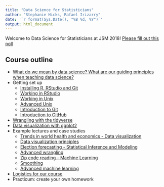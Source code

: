 ```yaml
---
title: "Data Science for Statisticians"
author: "Stephanie Hicks, Rafael Irizarry"
date: '`r format(Sys.Date(), "%B %d, %Y")`'
output: html_document
---
```


Welcome to Data Science for Statisticians at JSM 2018! [Please fill out this poll](https://docs.google.com/forms/d/e/1FAIpQLSeeSTMKCfBeXRe8p_2TYq5RrdEE80j4coI2vrEt2EDKQcd7iA/viewform?usp=sf_link)

## Course outline

* [What do we mean by data science? What are our guiding principles when teaching data science?](https://docs.google.com/presentation/d/1chQXLcLdPEXx-iC58fh1XHCAmLN5Q6rOt8eZvMvcbOo/edit?usp=sharing)
* Getting set up
  * [Installing R, RStudio and Git](productivity/installing-software.html)
  * [Working in RStudio](productivity/rstudio.html)
  * [Working in Unix](productivity/unix.html)
  * [Advanced Unix](productivity/advanced-unix.html)
  * [Introduction to Git](productivity/git.html)
  * [Introduction to GitHub](productivity/github.html)
* [Wrangling with the tidyverse](lectures/01-basic-data-wrangling.html)
* [Data visualization with ggplot2](lectures/02-intro-to-ggplot2.html)
* Example lectures and case studies
  * [Trends in world health and economics - Data visualization](lectures/03-gapminder.html)
  * [Data visualization principles](lectures/04-dataviz-principles.html)
  * [Election forecasting - Statistical Inference and Modeling](lectures/05-election-forecasting.html)
  * [Advanced wrangling](lectures/06-wrangling.html)
  * [Zip code reading - Machine Learning](lectures/07-machine-learning.html)
  * [Smoothing](lectures/08-smoothing.html)
  * [Advanced machine learning](lectures/09-machine-learning-2.html)
* [Logistics for our course](course_logistics/course_logistics.html)
* Practicum: create your own homework

